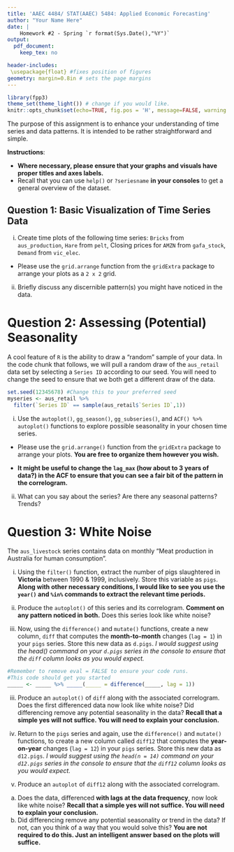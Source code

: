```yaml
---
title: 'AAEC 4484/ STAT(AAEC) 5484: Applied Economic Forecasting'
author: "Your Name Here"
date: |
    Homework #2 - Spring `r format(Sys.Date(),"%Y")` 
output: 
  pdf_document:
    keep_tex: no

header-includes:
 \usepackage{float} #fixes position of figures
geometry: margin=0.8in # sets the page margins
---
```


```r
library(fpp3)
theme_set(theme_light()) # change if you would like.
knitr::opts_chunk$set(echo=TRUE, fig.pos = 'H', message=FALSE, warning = FALSE)
```

The purpose of this assignment is to enhance your understanding of time series and data patterns. It is intended to be rather straightforward and simple.

**Instructions**: 

- **Where necessary, please ensure that your graphs and visuals have proper titles and axes labels.** 
- Recall that you can use `help()` or `?seriesname` **in your consoles** to get a general overview of the dataset. 

## Question 1: Basic Visualization of Time Series Data

i. Create time plots of the following time series: `Bricks` from `aus_production`, `Hare` from `pelt`, Closing prices for `AMZN` from `gafa_stock`, `Demand` from `vic_elec`. 

- Please use the `grid.arrange` function from the `gridExtra` package to arrange your plots as a `2 x 2` grid. 



ii. Briefly discuss any discernible pattern(s) you might have noticed in the data.

\newpage 

# Question 2: Assessing (Potential) Seasonality

A cool feature of `R` is the ability to draw a "random" sample of your data. In the code chunk that follows, we will pull a random draw of the `aus_retail` data set by selecting a `Series ID` according to our seed. You will need to change the seed to ensure that we both get a different draw of the data.

```r
set.seed(12345678) #Change this to your preferred seed
myseries <- aus_retail %>%
  filter(`Series ID` == sample(aus_retail$`Series ID`,1))
```

i. Use the `autoplot()`, `gg_season()`, `gg_subseries()`, and `ACF() %>% autoplot()` functions to explore possible seasonality in your chosen time series.

- Please use the `grid.arrange()` function from the `gridExtra` package to arrange your plots. **You are free to organize them however you wish.**

- **It might be useful to change the `lag_max` (how about to 3 years of data?) in the ACF to ensure that you can see a fair bit of the pattern in the correlogram.** 



ii. What can you say about the series? Are there any seasonal patterns? Trends?


\newpage

# Question 3: White Noise

The `aus_livestock` series contains data on monthly "Meat production in Australia for human consumption". 

i. Using the `filter()` function, extract the number of pigs slaughtered in **Victoria** between 1990 & 1999, inclusively. Store this variable as `pigs`. **Along with other necessary conditions, I would like to see you use the `year()` and `%in%` commands to extract the relevant time periods.** 

ii. Produce the `autoplot()` of this series and its correlogram. **Comment on any pattern noticed in both.** Does this series look like white noise?



ii. Now, using the `difference()` and `mutate()` functions, create a new column, `diff` that computes the **month-to-month** changes (`lag = 1`) in your `pigs` series. Store this new data as `d.pigs`. *I would suggest using the head() command on your `d.pigs` series in the console to ensure that the `diff` column looks as you would expect.*

```r
#Remember to remove eval = FALSE to ensure your code runs.
#This code should get you started
_____ <- _____ %>% _____(_____ = difference(_____, lag = 1))
```

iii. Produce an `autoplot()` of `diff` along with the associated correlogram. Does the first differenced data now look like white noise? Did differencing remove any potential seasonality in the data? 
**Recall that a simple yes will not suffice. You will need to explain your conclusion.**



iv. Return to the `pigs` series and again, use the `difference()` and `mutate()` functions, to create a new column called `diff12` that computes the **year-on-year** changes (`lag = 12`) in your `pigs` series. Store this new data as `d12.pigs`. *I would suggest using the `head(n = 14)` command on your `d12.pigs` series in the console to ensure that the `diff12` column looks as you would expect.*



v. Produce an `autoplot` of `diff12` along with the associated correlogram. 

a. Does the data, differenced **with lags at the data frequency**, now look like white noise? **Recall that a simple yes will not suffice. You will need to explain your conclusion.**
b. Did differencing remove any potential seasonality or trend in the data? If not, can you think of a way that you would solve this? **You are not required to do this. Just an intelligent answer based on the plots will suffice.**


